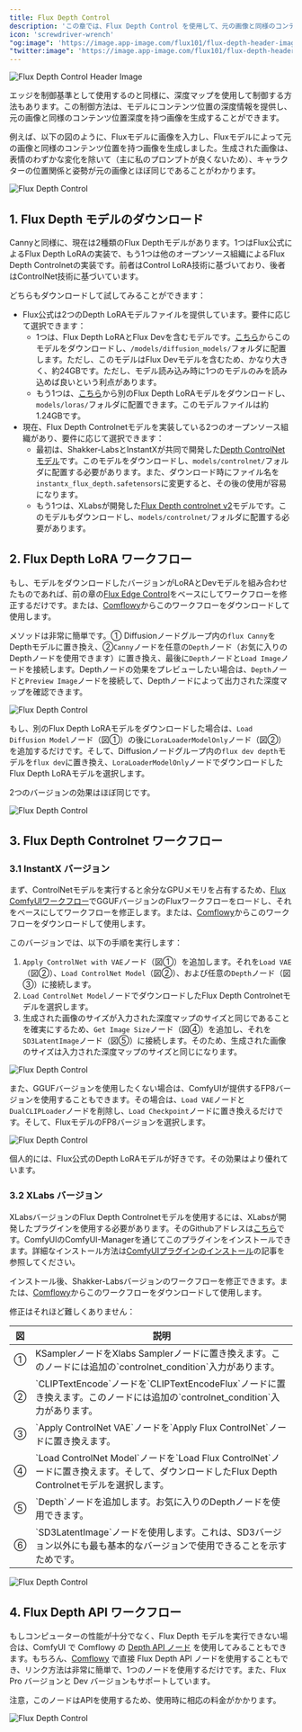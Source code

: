 ```yaml
---
title: Flux Depth Control
description: 'この章では、Flux Depth Control を使用して、元の画像と同様のコンテンツ位置深度を持つ画像を生成する方法を紹介します。'
icon: 'screwdriver-wrench'
"og:image": 'https://image.app-image.com/flux101/flux-depth-header-image.png'
"twitter:image": 'https://image.app-image.com/flux101/flux-depth-header-image.png'
---
```


<Frame caption="この画像は AI によって生成されました">
  <img
    className="rounded-xl"
    src="/images/intermediate/flux-depth-control/flux-depth-header-image.png"
    alt="Flux Depth Control Header Image"
  />
</Frame>

エッジを制御基準として使用するのと同様に、深度マップを使用して制御する方法もあります。この制御方法は、モデルにコンテンツ位置の深度情報を提供し、元の画像と同様のコンテンツ位置深度を持つ画像を生成することができます。

例えば、以下の図のように、Fluxモデルに画像を入力し、Fluxモデルによって元の画像と同様のコンテンツ位置を持つ画像を生成しました。生成された画像は、表情のわずかな変化を除いて（主に私のプロンプトが良くないため）、キャラクターの位置関係と姿勢が元の画像とほぼ同じであることがわかります。

<Frame>
  <img
    className="rounded-xl"
    src="/images/intermediate/flux-depth-control/flux-depth-control-compare.png"
    alt="Flux Depth Control"
  />
</Frame>

## 1. Flux Depth モデルのダウンロード

Cannyと同様に、現在は2種類のFlux Depthモデルがあります。1つはFlux公式によるFlux Depth LoRAの実装で、もう1つは他のオープンソース組織によるFlux Depth Controlnetの実装です。前者はControl LoRA技術に基づいており、後者はControlNet技術に基づいています。

どちらもダウンロードして試してみることができます：

* Flux公式は2つのDepth LoRAモデルファイルを提供しています。要件に応じて選択できます：
  - 1つは、Flux Depth LoRAとFlux Devを含むモデルです。[こちら](https://huggingface.co/black-forest-labs/FLUX.1-Depth-dev/tree/main)からこのモデルをダウンロードし、`/models/diffusion_models/`フォルダに配置します。ただし、このモデルはFlux Devモデルを含むため、かなり大きく、約24GBです。ただし、モデル読み込み時に1つのモデルのみを読み込めば良いという利点があります。
  - もう1つは、[こちら](https://huggingface.co/black-forest-labs/FLUX.1-Depth-dev-lora/tree/main)から別のFlux Depth LoRAモデルをダウンロードし、`models/loras/`フォルダに配置できます。このモデルファイルは約1.24GBです。
* 現在、Flux Depth Controlnetモデルを実装している2つのオープンソース組織があり、要件に応じて選択できます：
  - 最初は、Shakker-LabsとInstantXが共同で開発した[Depth ControlNetモデル](https://huggingface.co/Shakker-Labs/FLUX.1-dev-ControlNet-Depth/blob/main/diffusion_pytorch_model.safetensors)です。このモデルをダウンロードし、`models/controlnet/`フォルダに配置する必要があります。また、ダウンロード時にファイル名を`instantx_flux_depth.safetensors`に変更すると、その後の使用が容易になります。
  - もう1つは、XLabsが開発した[Flux Depth controlnet v2](https://huggingface.co/XLabs-AI/flux-controlnet-collections/tree/main)モデルです。このモデルもダウンロードし、`models/controlnet/`フォルダに配置する必要があります。

## 2. Flux Depth LoRA ワークフロー

もし、モデルをダウンロードしたバージョンがLoRAとDevモデルを組み合わせたものであれば、前の章の[Flux Edge Control](./flux-canny-control)をベースにしてワークフローを修正するだけです。または、[Comflowy](https://app.comflowy.com/app/s-flux-dev-gguf-workflow-db9bd4)からこのワークフローをダウンロードして使用します。

メソッドは非常に簡単です。① Diffusionノードグループ内の`flux Canny`をDepthモデルに置き換え、②`Canny`ノードを任意の`Depth`ノード（お気に入りのDepthノードを使用できます）に置き換え、最後に`Depth`ノードと`Load Image`ノードを接続します。Depthノードの効果をプレビューしたい場合は、`Depth`ノードと`Preview Image`ノードを接続して、Depthノードによって出力された深度マップを確認できます。

<Frame>
  <img
    className="rounded-xl"
    src="/images/intermediate/flux-depth-control/flux-depth-control-workflow.png"
    alt="Flux Depth Control"
  />
</Frame>

もし、別のFlux Depth LoRAモデルをダウンロードした場合は、`Load Diffusion Model`ノード（図①）の後に`LoraLoaderModelOnly`ノード（図②）を追加するだけです。そして、Diffusionノードグループ内の`flux dev depth`モデルを`flux dev`に置き換え、`LoraLoaderModelOnly`ノードでダウンロードしたFlux Depth LoRAモデルを選択します。

2つのバージョンの効果はほぼ同じです。

<Frame>
  <img
    className="rounded-xl"
    src="/images/intermediate/flux-depth-control/flux-depth-control-lora-workflow.png"
    alt="Flux Depth Control"
  />
</Frame>

## 3. Flux Depth Controlnet ワークフロー

### 3.1 InstantX バージョン

まず、ControlNetモデルを実行すると余分なGPUメモリを占有するため、[Flux ComfyUIワークフロー](../basics/flux-comfyui-workflow)でGGUFバージョンのFluxワークフローをロードし、それをベースにしてワークフローを修正します。または、[Comflowy](https://app.comflowy.com/app/s-flux-dev-gguf-workflow-db9bd4)からこのワークフローをダウンロードして使用します。

このバージョンでは、以下の手順を実行します：

1. `Apply ControlNet with VAE`ノード（図①）を追加します。それを`Load VAE`（図②）、`Load ControlNet Model`（図②）、および任意の`Depth`ノード（図③）に接続します。
2. `Load ControlNet Model`ノードでダウンロードしたFlux Depth Controlnetモデルを選択します。
3. 生成された画像のサイズが入力された深度マップのサイズと同じであることを確実にするため、`Get Image Size`ノード（図④）を追加し、それを`SD3LatentImage`ノード（図⑤）に接続します。そのため、生成された画像のサイズは入力された深度マップのサイズと同じになります。

<Frame>
  <img
    className="rounded-xl"
    src="/images/intermediate/flux-depth-control/flux-depth-control-shakker-workflow.jpeg"
    alt="Flux Depth Control"
  />
</Frame>

また、GGUFバージョンを使用したくない場合は、ComfyUIが提供するFP8バージョンを使用することもできます。その場合は、`Load VAE`ノードと`DualCLIPLoader`ノードを削除し、`Load Checkpoint`ノードに置き換えるだけです。そして、FluxモデルのFP8バージョンを選択します。

<Frame>
  <img
    className="rounded-xl"
    src="/images/intermediate/flux-depth-control/flux-depth-control-fp8-workflow.jpeg"
    alt="Flux Depth Control"
  />
</Frame>

個人的には、Flux公式のDepth LoRAモデルが好きです。その効果はより優れています。

### 3.2 XLabs バージョン

XLabsバージョンのFlux Depth Controlnetモデルを使用するには、XLabsが開発したプラグインを使用する必要があります。そのGithubアドレスは[こちら](https://github.com/XLabs-AI/x-flux-comfyui)です。ComfyUIのComfyUI-Managerを通じてこのプラグインをインストールできます。詳細なインストール方法は[ComfyUIプラグインのインストール](https://comflowy.com/advanced/how-to-install-comfyui-extension)の記事を参照してください。

インストール後、Shakker-Labsバージョンのワークフローを修正できます。または、[Comflowy](https://app.comflowy.com/app/s-flux-dev-gguf-workflow-db9bd4)からこのワークフローをダウンロードして使用します。

修正はそれほど難しくありません：

<table>
  <thead>
    <tr>
      <th width="5%">図</th>
      <th>説明</th>
    </tr>
  </thead>
  <tbody>
    <tr>
      <td>①</td>
      <td>KSamplerノードをXlabs Samplerノードに置き換えます。このノードには追加の`controlnet_condition`入力があります。</td>
    </tr>
    <tr>
      <td>②</td>
      <td>`CLIPTextEncode`ノードを`CLIPTextEncodeFlux`ノードに置き換えます。このノードには追加の`controlnet_condition`入力があります。</td>
    </tr>
    <tr>
      <td>③</td>
      <td>`Apply ControlNet VAE`ノードを`Apply Flux ControlNet`ノードに置き換えます。</td>
    </tr>
    <tr>
      <td>④</td>
      <td>`Load ControlNet Model`ノードを`Load Flux ControlNet`ノードに置き換えます。そして、ダウンロードしたFlux Depth Controlnetモデルを選択します。</td>
    </tr>
    <tr>
      <td>⑤</td>
      <td>`Depth`ノードを追加します。お気に入りのDepthノードを使用できます。</td>
    </tr>
    <tr>
      <td>⑥</td>
      <td>`SD3LatentImage`ノードを使用します。これは、SD3バージョン以外にも最も基本的なバージョンで使用できることを示すためです。</td>
    </tr>
  </tbody>
</table>

<Frame>
  <img
    className="rounded-xl"
    src="/images/intermediate/flux-depth-control/flux-depth-control-xlabs-workflow.jpeg"
    alt="Flux Depth Control"
  />
</Frame>

## 4. Flux Depth API ワークフロー

もしコンピューターの性能が十分でなく、Flux Depth モデルを実行できない場合は、ComfyUI で Comflowy の [Depth API ノード](https://github.com/6174/comflowy-nodes) を使用してみることもできます。もちろん、[Comflowy](https://app.comflowy.com) で直接 Flux Depth API ノードを使用することもでき、リンク方法は非常に簡単で、1つのノードを使用するだけです。また、Flux Pro バージョンと Dev バージョンもサポートしています。

<Note>注意，このノードはAPIを使用するため、使用時に相応の料金がかかります。</Note>

<Frame>
  <img
    className="rounded-xl"
    src="/images/intermediate/flux-depth-control/flux-depth-control-api-workflow.png"
    alt="Flux Depth Control"
  />
</Frame>